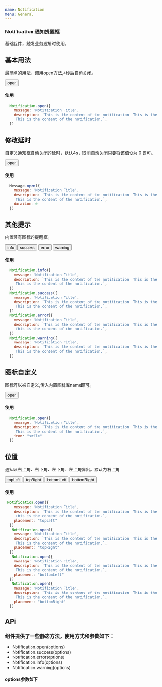 ```yaml
---
name: Notification
menu: General
---
```



### Notification 通知提醒框
<p>基础组件，触发业务逻辑时使用。</p> 

## 基本用法
<p>最简单的用法，调用open方法,4秒后自动关闭。</p>

<Playground>
  <div className="basis">
    <Button type="open">open</Button>
  </div>
</Playground>

#### 使用
```js
  Notification.open({
    message: 'Notification Title',
    description: `This is the content of the notification. This is the content of the notification.
     This is the content of the notification.`,
  })
```

## 修改延时
<p>自定义通知框自动关闭的延时，默认4s，取消自动关闭只要将该值设为 0 即可。</p>

<Playground>
  <div className="basis">
    <Button type="open" duration={0}>open</Button>
  </div>
</Playground>

#### 使用
```js
  Message.open({
    message: 'Notification Title',
    description: `This is the content of the notification. This is the content of the notification.
     This is the content of the notification.`,
    duration: 0
  })
```

## 其他提示
<p>内置带有图标的提醒框。</p>

<Playground>
  <div className="basis">
    <Button type="info">info</Button>
    <Button type="success">success</Button>
    <Button type="error">error</Button>
    <Button type="warning">warning</Button>
  </div>
</Playground>

#### 使用
```js
  Notification.info({
    message: 'Notification Title',
    description: `This is the content of the notification. This is the content of the notification.
     This is the content of the notification.`,
  })
  Notification.success({
    message: 'Notification Title',
    description: `This is the content of the notification. This is the content of the notification.
     This is the content of the notification.`,
  })
  Notification.error({
    message: 'Notification Title',
    description: `This is the content of the notification. This is the content of the notification.
     This is the content of the notification.`,
  })
  Notification.warning({
    message: 'Notification Title',
    description: `This is the content of the notification. This is the content of the notification.
     This is the content of the notification.`,
  })
```



## 图标自定义
<p>图标可以被自定义,传入内置图标库name即可。</p>

<Playground>
  <div className="basis">
    <Button type="open" icon={"smile"}>open</Button>
  </div>
</Playground>

#### 使用
```js
  Notification.open({
    message: 'Notification Title',
    description: `This is the content of the notification. This is the content of the notification.
     This is the content of the notification.`,
    icon: "smile"
  })
```

## 位置
<p>通知从右上角、右下角、左下角、左上角弹出。默认为右上角</p>

<Playground>
  <div className="basis">
    <Button type="open" placement={"topLeft"}>topLeft</Button>
    <Button type="open" placement={"topRight"}>topRight</Button>
    <Button type="open" placement={"bottomLeft"}>bottomLeft</Button>
    <Button type="open" placement={"bottomRight"}>bottomRight</Button>
  </div>
</Playground>

#### 使用
```js
 Notification.open({
    message: 'Notification Title',
    description: `This is the content of the notification. This is the content of the notification.
     This is the content of the notification.`,
    placement: "topLeft"
  })
   Notification.open({
    message: 'Notification Title',
    description: `This is the content of the notification. This is the content of the notification.
     This is the content of the notification.`,
    placement: "topRight"
  })
   Notification.open({
    message: 'Notification Title',
    description: `This is the content of the notification. This is the content of the notification.
     This is the content of the notification.`,
    placement: "bottomLeft"
  })
   Notification.open({
    message: 'Notification Title',
    description: `This is the content of the notification. This is the content of the notification.
     This is the content of the notification.`,
    placement: "bottomRight"
  })
```


## APi
### 组件提供了一些静态方法，使用方式和参数如下：
* Notification.open(options)
* Notification.success(options)
* Notification.error(options)
* Notification.info(options)
* Notification.warning(options)

#### options参数如下
<Api/>
